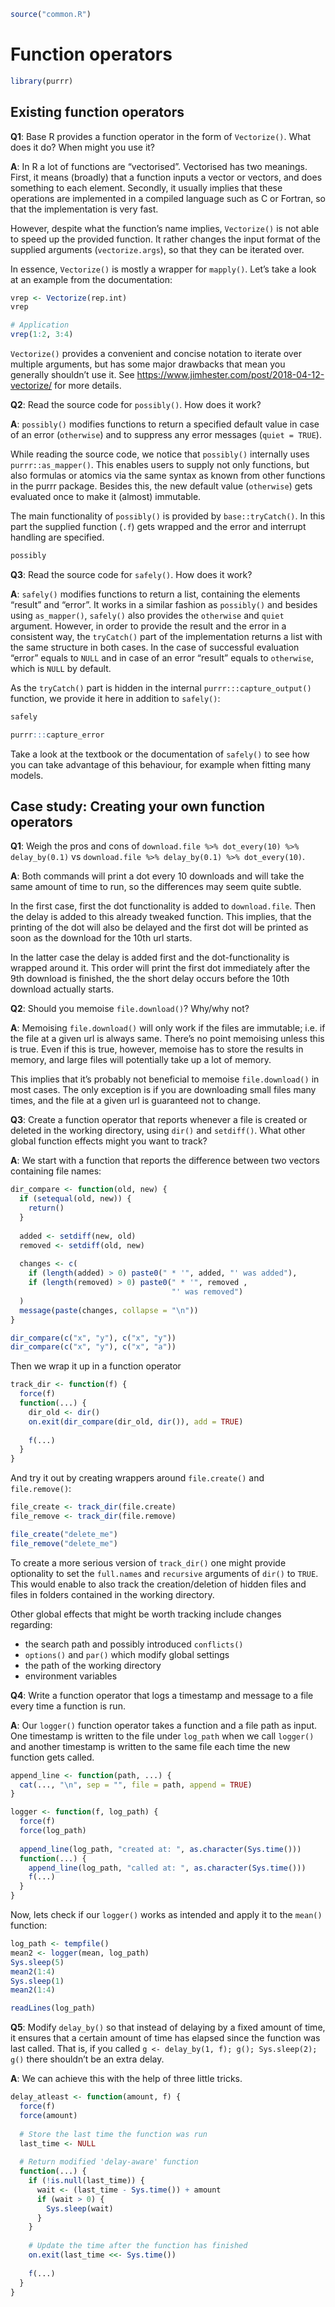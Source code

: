 ```r
source("common.R")
```

# Function operators

```r
library(purrr)
```


## Existing function operators

__[Q1]{.Q}__: Base R provides a function operator in the form of `Vectorize()`. What does it do? When might you use it?

__[A]{.solved}__: In R a lot of functions are "vectorised". Vectorised has two meanings. First, it means (broadly) that a function inputs a vector or vectors, and does something to each element. Secondly, it usually implies that these operations are implemented in a compiled language such as C or Fortran, so that the implementation is very fast.

However, despite what the function's name implies, `Vectorize()` is not able to speed up the provided function. It rather changes the input format of the supplied arguments (`vectorize.args`), so that they can be iterated over.

In essence, `Vectorize()` is mostly a wrapper for `mapply()`. Let's take a look at an example from the documentation:

```r
vrep <- Vectorize(rep.int)
vrep

# Application
vrep(1:2, 3:4)
```

`Vectorize()` provides a convenient and concise notation to iterate over multiple arguments, but has some major drawbacks that mean you generally shouldn't use it. See <https://www.jimhester.com/post/2018-04-12-vectorize/> for more details.

__[Q2]{.Q}__: Read the source code for `possibly()`. How does it work?

__[A]{.solved}__: `possibly()` modifies functions to return a specified default value in case of an error (`otherwise`) and to suppress any error messages (`quiet = TRUE`).

While reading the source code, we notice that `possibly()` internally uses `purrr::as_mapper()`. This enables users to supply not only functions, but also formulas or atomics via the same syntax as known from other functions in the purrr package. Besides this, the new default value (`otherwise`) gets evaluated once to make it (almost) immutable.

The main functionality of `possibly()` is provided by `base::tryCatch()`. In this part the supplied function (`.f`) gets wrapped and the error and interrupt handling are specified.

```r
possibly
```

__[Q3]{.Q}__: Read the source code for `safely()`. How does it work?

__[A]{.solved}__: `safely()` modifies functions to return a list, containing the elements "result" and "error". It works in a similar fashion as `possibly()` and besides using `as_mapper()`, `safely()` also provides the `otherwise` and `quiet` argument. However, in order to provide the result and the error in a consistent way, the `tryCatch()` part of the implementation returns a list with the same structure in both cases. In the case of successful evaluation "error" equals to `NULL` and in case of an error "result" equals to `otherwise`, which is `NULL` by default.

As the `tryCatch()` part is hidden in the internal `purrr:::capture_output()` function, we provide it here in addition to `safely()`:

```r
safely

purrr:::capture_error
```

Take a look at the textbook or the documentation of `safely()` to see how you can take advantage of this behaviour, for example when fitting many models.

## Case study: Creating your own function operators

__[Q1]{.Q}__: Weigh the pros and cons of `download.file %>% dot_every(10) %>% delay_by(0.1)` vs `download.file %>% delay_by(0.1) %>% dot_every(10)`.

__[A]{.solved}__: Both commands will print a dot every 10 downloads and will take the same amount of time to run, so the differences may seem quite subtle.

In the first case, first the dot functionality is added to `download.file`. Then the delay is added to this already tweaked function. This implies, that the printing of the dot will also be delayed and the first dot will be printed as soon as the download for the 10th url starts.

In the latter case the delay is added first and the dot-functionality is wrapped around it. This order will print the first dot immediately after the 9th download is finished, the the short delay occurs before the 10th download actually starts.

__[Q2]{.Q}__: Should you memoise `file.download()`? Why/why not?

__[A]{.solved}__: Memoising `file.download()` will only work if the files are immutable; i.e. if the file at a given url is always same. There's no point memoising unless this is true. Even if this is true, however, memoise has to store the results in memory, and large files will potentially take up a lot of memory.

This implies that it's probably not beneficial to memoise `file.download()` in most cases. The only exception is if you are downloading small files many times, and the file at a given url is guaranteed not to change.

__[Q3]{.Q}__: Create a function operator that reports whenever a file is created or deleted in the working directory, using `dir()` and `setdiff()`. What other global function effects might you want to track?

__[A]{.solved}__: We start with a function that reports the difference between two vectors containing file names:

```r
dir_compare <- function(old, new) {
  if (setequal(old, new)) {
    return()
  }
  
  added <- setdiff(new, old)
  removed <- setdiff(old, new)
  
  changes <- c(
    if (length(added) > 0) paste0(" * '", added, "' was added"),
    if (length(removed) > 0) paste0(" * '", removed ,
                                    "' was removed")
  )
  message(paste(changes, collapse = "\n"))
}

dir_compare(c("x", "y"), c("x", "y"))
dir_compare(c("x", "y"), c("x", "a"))
```

Then we wrap it up in a function operator

```r
track_dir <- function(f) {
  force(f)
  function(...) {
    dir_old <- dir()
    on.exit(dir_compare(dir_old, dir()), add = TRUE)
    
    f(...)
  }
}
```

And try it out by creating wrappers around `file.create()` and `file.remove()`:

```r
file_create <- track_dir(file.create)
file_remove <- track_dir(file.remove)

file_create("delete_me")
file_remove("delete_me")
```

To create a more serious version of `track_dir()` one might provide optionality to set the `full.names` and `recursive` arguments of `dir()` to `TRUE`. This would enable to also track the creation/deletion of hidden files and files in folders contained in the working directory.

Other global effects that might be worth tracking include changes regarding:

* the search path and possibly introduced `conflicts()`
* `options()` and `par()` which modify global settings
* the path of the working directory
* environment variables


__[Q4]{.Q}__: Write a function operator that logs a timestamp and message to a file every time a function is run.

__[A]{.solved}__: Our `logger()` function operator takes a function and a file path as input. One timestamp is written to the file under `log_path` when we call `logger()` and another timestamp is written to the same file each time the new function gets called.

```r
append_line <- function(path, ...) { 
  cat(..., "\n", sep = "", file = path, append = TRUE)
}

logger <- function(f, log_path) {
  force(f)
  force(log_path)
  
  append_line(log_path, "created at: ", as.character(Sys.time()))
  function(...) {
    append_line(log_path, "called at: ", as.character(Sys.time()))
    f(...)
  }
}
```

Now, lets check if our `logger()` works as intended and apply it to the `mean()` function:

```r
log_path <- tempfile()
mean2 <- logger(mean, log_path)
Sys.sleep(5)
mean2(1:4) 
Sys.sleep(1)
mean2(1:4)

readLines(log_path)
```

__[Q5]{.Q}__: Modify `delay_by()` so that instead of delaying by a fixed amount of time, it ensures that a certain amount of time has elapsed since the function was last called. That is, if you called `g <- delay_by(1, f); g(); Sys.sleep(2); g()` there shouldn't be an extra delay.

__[A]{.solved}__: We can achieve this with the help of three little tricks.

```r
delay_atleast <- function(amount, f) {
  force(f)
  force(amount)
  
  # Store the last time the function was run
  last_time <- NULL
  
  # Return modified 'delay-aware' function
  function(...) {
    if (!is.null(last_time)) {
      wait <- (last_time - Sys.time()) + amount
      if (wait > 0) {
        Sys.sleep(wait)
      }
    }
    
    # Update the time after the function has finished
    on.exit(last_time <<- Sys.time()) 
    
    f(...)
  }
}
```

